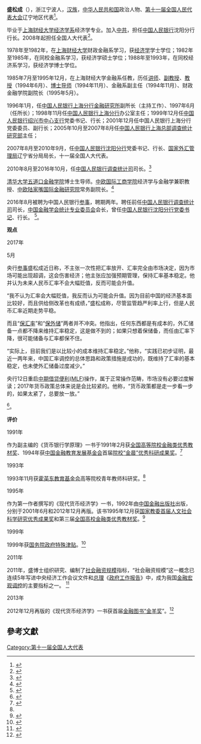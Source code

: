 {{overly detailed|time=2020-05-24}}
'''盛松成'''（{{bd|1956年||}}），浙江宁波人，[[汉族|汉族]]，[[中华人民共和国|中华人民共和国]]政治人物、[[第十一届全国人民代表大会|第十一届全国人民代表大会]]辽宁地区代表<ref>{{cite web|author=新华网|title=第十一届全国人大代表|url=http://news.xinhuanet.com/ziliao/2008-03/03/content_7708230.htm?node=36628|publisher=新华网|accessdate=2014-01-07|archive-date=2014-01-10|archive-url=https://web.archive.org/web/20140110211415/http://news.xinhuanet.com/ziliao/2008-03/03/content_7708230.htm?node=36628|dead-url=no}}</ref>。

毕业于[[上海财经大学经济学系|上海财经大学经济学系]]经济学专业。加入[[中共|中共]]，担任[[中国人民银行|中国人民银行]]沈阳分行行长。2008年起担任全国人大代表<ref>{{cite news|title=全国人大代表信息-盛松成|url= http://210.82.31.1:8084/delegate/viewDelegate.action?dbid=110451|accessdate=2013-04-05|newspaper=全国人大网}}</ref>。

1978年至1982年，在[[上海财经大学|上海财经大学]]财政金融系学习，获[[经济学|经济学]]学士学位；1982年至1985年，在同校金融系学习，获经济学硕士学位；1988年至1993年，在同校经济系学习，获经济学博士学位。

1985年7月至1995年12月，在上海财经大学金融系任教，历任[[讲师|讲师]]、[[副教授|副教授]]、[[教授|教授]]（1994年6月）、[[博士导师|博士导师]]（1994年11月）、金融系副主任（1994年11月）、财政金融学院副院长（1995年5月）。

1996年1月，任[[中国人民银行上海分行金融研究所|中国人民银行上海分行金融研究所]]副所长（主持工作）、1997年6月（任所长）；1998年11月任[[中国人民银行上海分行|中国人民银行上海分行]]办公室主任；1999年12月任[[中国人民银行绍兴市中心支行|中国人民银行绍兴市中心支行]]党委书记、行长；2001年12月任中国人民银行上海分行党委委员、副行长；2005年10月至2007年8月任[[中国人民银行上海总部调查统计研究部|中国人民银行上海总部调查统计研究部]]主任；

2007年8月至2010年9月，任[[中国人民银行沈阳分行|中国人民银行沈阳分行]]党委书记、行长、[[国家外汇管理局|国家外汇管理局]]辽宁省分局局长，十一届全国人大代表。

2010年8月至2016年10月，任[[中国人民银行调查统计司|中国人民银行调查统计司]]司长。<ref name="金融四十人论坛——中国金融中坚智库">{{cite news|title=盛松成简历- 金融四十人论坛——中国金融中坚智库 个人主页 |url=http://www.cf40.org.cn/plus/view.php?aid=8135 |accessdate=2017-05-13 |newspaper=金融四十人论坛——中国金融中坚智库 个人主页 北京四十人论坛顾问有限公司 |deadurl=bot: unknown |archiveurl=https://web.archive.org/web/20140819200509/http://www.cf40.org.cn/plus/view.php?aid=8135 |archivedate=2014-08-19 }}</ref>

[[清华大学五道口金融学院|清华大学五道口金融学院]]博士生导师。[[中欧国际工商学院|中欧国际工商学院]]经济学与金融学兼职教授、[[中欧陆家嘴国际金融研究院|中欧陆家嘴国际金融研究院]]常务副院长。<ref name="中欧国际工商学院" >{{cite news|title=教授简介 盛松成|url=http://cn.ceibs.edu/sheng-songcheng|accessdate=2017-05-13|newspaper=中欧国际工商学院(CEIBS)|archive-date=2021-01-16|archive-url=https://web.archive.org/web/20210116050627/https://cn.ceibs.edu/sheng-songcheng|dead-url=no}}</ref>

2016年8月被聘为中国人民银行[[参事|参事]]，聘期两年。聘任前任[[中国人民银行调查统计司|中国人民银行调查统计司]]司长，[[中国金融学会统计专业委员会|中国金融学会统计专业委员会]]会长，曾任[[中国人民银行沈阳分行|中国人民银行沈阳分行]][[党委书记|党委书记]]、行长。  <ref>{{cite news|title=盛松成参事简介|url=http://www.pbc.gov.cn/canshishi/135886/135994/2806002/index.html|accessdate=2017-05-13|newspaper=中国人民银行 参事室 现任人民银行参事|archive-date=2020-02-23|archive-url=https://web.archive.org/web/20200223202017/http://www.pbc.gov.cn/canshishi/135886/135994/2806002/index.html|dead-url=no}}</ref>。


'''观点'''


2017年


5月


央行[[参事|参事]]盛松成近日称，不主张一次性把汇率放开、汇率完全由市场决定，因为市场可能出现超调，这会伤害经济；他主张应加强预期管理，保持汇率基本稳定。他并认为未来人民币汇率不会大幅贬值，反而可能会升值。

“我不认为汇率会大幅贬值，我反而认为可能会升值。因为目前中国的经济基本面比较好，而且供给侧改革也有成绩，”盛松成称，尽管监管趋严利率上行，但是人民币汇率近期走势平稳。

而且“[[保汇率|保汇率]]”和“[[保外储|保外储]]”两者并不冲突。他指出，任何东西都是有成本的，外汇储备一点都不降来维持汇率稳定，这是做不到的；如果只想着保储备，而任由汇率下降，很可能储备与汇率都保不住。

“实际上，目前我们是以比较小的成本维持汇率稳定。”他称，“实践已初步证明，最近一两年来，中国汇率调控的总体思路和政策措施是成功的，既维持了汇率的基本稳定，也未使外汇储备过度减少。”

央行12日重启[[中期借贷便利|中期借贷便利]]([[MLF|MLF]])操作，属于正常操作范畴，市场没有必要过度解读；2017年货币政策总体来说是会比较紧的。他称，“货币政策都是走一步看一步的，如果太紧了，总要放一放。”

<ref>{{cite news|title=中国央行专家称不主张一次性把汇率放开 未来人民币可能升值|url=http://cn.reuters.com/article/pboc-expert-yuan-frx-regulation-idCNKBS1881H6|accessdate=2017-05-13|newspaper=Reuters 路透 来源 中新网|archive-date=2018-07-24|archive-url=https://web.archive.org/web/20180724123600/https://cn.reuters.com/article/pboc-expert-yuan-frx-regulation-idCNKBS1881H6|dead-url=no}}</ref>。


'''评价'''


1991年


作为副主编的《货币银行学原理》一书于1991年2月获[[全国高等院校金融类优秀教材奖|全国高等院校金融类优秀教材奖]]、1994年获[[中国金融教育发展基金会|中国金融教育发展基金会]]首届[[院校“金晨”优秀科研成果奖|院校“金晨”优秀科研成果奖]]。<ref name="金融四十人论坛——中国金融中坚智库">{{cite news|title=盛松成简历- 金融四十人论坛——中国金融中坚智库 个人主页 |url=http://www.cf40.org.cn/plus/view.php?aid=8135 |accessdate=2017-05-13 |newspaper=金融四十人论坛——中国金融中坚智库 个人主页 北京四十人论坛顾问有限公司 |deadurl=bot: unknown |archiveurl=https://web.archive.org/web/20140819200509/http://www.cf40.org.cn/plus/view.php?aid=8135 |archivedate=2014-08-19 }}</ref>


1993年


1993年11月获[[霍英东教育基金会|霍英东教育基金会]]高等院校青年教师科研奖。<ref name="金融四十人论坛——中国金融中坚智库"/>


1995年


作为第一作者撰写的《现代货币经济学》一书，1992年由[[中国金融出版社|中国金融出版社]]出版，分别于2001年6月和2012年12月再版。该书1995年12月获[[国家教委首届人文社会科学研究优秀成果奖|国家教委首届人文社会科学研究优秀成果奖]]和第三届[[全国高校金融类优秀教材奖|全国高校金融类优秀教材奖]]。<ref name="金融四十人论坛——中国金融中坚智库">{{cite news|title=盛松成简历- 金融四十人论坛——中国金融中坚智库 个人主页 |url=http://www.cf40.org.cn/plus/view.php?aid=8135 |accessdate=2017-05-13 |newspaper=金融四十人论坛——中国金融中坚智库 个人主页 北京四十人论坛顾问有限公司 |deadurl=bot: unknown |archiveurl=https://web.archive.org/web/20140819200509/http://www.cf40.org.cn/plus/view.php?aid=8135 |archivedate=2014-08-19 }}</ref>


1999年


1999年获[[国务院政府特殊津贴|国务院政府特殊津贴]]。<ref name="金融四十人论坛——中国金融中坚智库">{{cite news|title=盛松成简历- 金融四十人论坛——中国金融中坚智库 个人主页 |url=http://www.cf40.org.cn/plus/view.php?aid=8135 |accessdate=2017-05-13 |newspaper=金融四十人论坛——中国金融中坚智库 个人主页 北京四十人论坛顾问有限公司 |deadurl=bot: unknown |archiveurl=https://web.archive.org/web/20140819200509/http://www.cf40.org.cn/plus/view.php?aid=8135 |archivedate=2014-08-19 }}</ref>


2011年


2011年，盛博士组织研究、编制了[[社会融资规模|社会融资规模]]指标，“社会融资规模”这一概念已连续5年写进中央经济工作会议文件和[[总理|总理]]《[[政府工作报告|政府工作报告]]》中，成为我国[[金融宏观调控|金融宏观调控]]的主要指标之一。
<ref  name="中欧国际工商学院" >{{cite news|title=教授简介 盛松成|url=http://cn.ceibs.edu/sheng-songcheng|accessdate=2017-05-13|newspaper=中欧国际工商学院(CEIBS)}}</ref>


2013年


2012年12月再版的《现代货币经济学》一书获首届[[金融图书“金羊奖|金融图书“金羊奖]]”。<ref name="金融四十人论坛——中国金融中坚智库">{{cite news|title=盛松成简历- 金融四十人论坛——中国金融中坚智库 个人主页 |url=http://www.cf40.org.cn/plus/view.php?aid=8135 |accessdate=2017-05-13 |newspaper=金融四十人论坛——中国金融中坚智库 个人主页 北京四十人论坛顾问有限公司 |deadurl=bot: unknown |archiveurl=https://web.archive.org/web/20140819200509/http://www.cf40.org.cn/plus/view.php?aid=8135 |archivedate=2014-08-19 }}</ref>

==參考文獻==
{{reflist}}
[[Category:第十一届全国人大代表|Category:第十一届全国人大代表]]